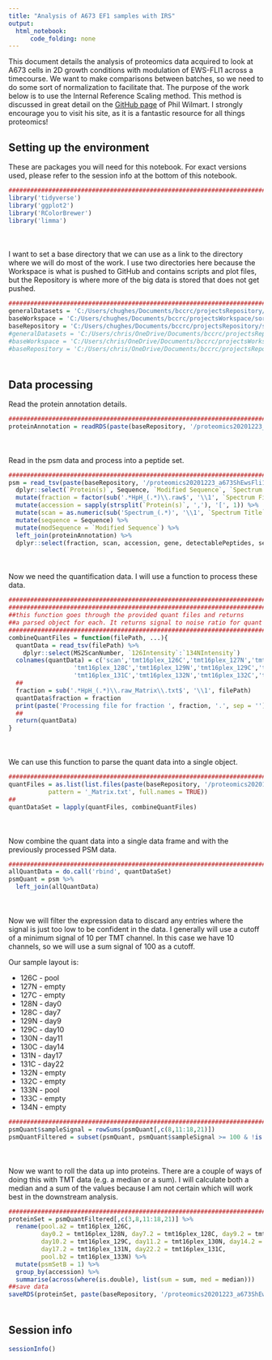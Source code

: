 ```yaml
---
title: "Analysis of A673 EF1 samples with IRS"
output:
  html_notebook:
      code_folding: none
---
```


This document details the analysis of proteomics data acquired to look at A673 cells in 2D growth conditions with modulation of EWS-FLI1 across a timecourse. We want to make comparisons between batches, so we need to do some sort of normalization to facilitate that. The purpose of the work below is to use the Internal Reference Scaling method. This method is discussed in great detail on the [GitHub page](https://github.com/pwilmart/IRS_normalization) of Phil Wilmart. I strongly encourage you to visit his site, as it is a fantastic resource for all things proteomics!

## Setting up the environment

These are packages you will need for this notebook. For exact versions used, please refer to the session info at the bottom of this notebook.

```r
##########################################################################################
library('tidyverse')
library('ggplot2')
library('RColorBrewer')
library('limma')
```

<div style="margin-bottom:50px;"></div>

I want to set a base directory that we can use as a link to the directory where we will do most of the work. I use two directories here because the Workspace is what is pushed to GitHub and contains scripts and plot files, but the Repository is where more of the big data is stored that does not get pushed.

```r
##########################################################################################
generalDatasets = 'C:/Users/chughes/Documents/bccrc/projectsRepository/generalDatasets'
baseWorkspace = 'C:/Users/chughes/Documents/bccrc/projectsWorkspace/sorensenLab/relatedToDlg2'
baseRepository = 'C:/Users/chughes/Documents/bccrc/projectsRepository/sorensenLab/relatedToDlg2'
#generalDatasets = 'C:/Users/chris/OneDrive/Documents/bccrc/projectsRepository/generalDatasets'
#baseWorkspace = 'C:/Users/chris/OneDrive/Documents/bccrc/projectsWorkspace/sorensenLab/relatedToYbx1'
#baseRepository = 'C:/Users/chris/OneDrive/Documents/bccrc/projectsRepository/sorensenLab/relatedToYbx1'
```

<div style="margin-bottom:50px;"></div>

## Data processing

Read the protein annotation details.

```r
##########################################################################################
proteinAnnotation = readRDS(paste(baseRepository, '/proteomics20201223_a673ShEwsFli1DoxTimecourseSetB/uniprotHumanJan2021.fasta.annotated.rds', sep = ''))
```

<div style="margin-bottom:50px;"></div>

Read in the psm data and process into a peptide set.

```r
##########################################################################################
psm = read_tsv(paste(baseRepository, '/proteomics20201223_a673ShEwsFli1DoxTimecourseSetB/20201223_A673ShEwsFli1DoxTimecourseSetB_TMT16_HpH_Default_PSM_Report.txt', sep = '')) %>%
  dplyr::select(`Protein(s)`, Sequence, `Modified Sequence`, `Spectrum File`, `Spectrum Title`) %>%
  mutate(fraction = factor(sub('.*HpH_(.*)\\.raw$', '\\1', `Spectrum File`), levels = seq(1,36,1))) %>%
  mutate(accession = sapply(strsplit(`Protein(s)`, ','), '[', 1)) %>%
  mutate(scan = as.numeric(sub('Spectrum_(.*)', '\\1', `Spectrum Title`))) %>%
  mutate(sequence = Sequence) %>%
  mutate(modSequence = `Modified Sequence`) %>%
  left_join(proteinAnnotation) %>%
  dplyr::select(fraction, scan, accession, gene, detectablePeptides, sequence, modSequence)
```

<div style="margin-bottom:50px;"></div>

Now we need the quantification data. I will use a function to process these data.

```r
#######################################################################
#######################################################################
##this function goes through the provided quant files and returns
##a parsed object for each. It returns signal to noise ratio for quant
#######################################################################
combineQuantFiles = function(filePath, ...){
  quantData = read_tsv(filePath) %>%
    dplyr::select(MS2ScanNumber, `126Intensity`:`134NIntensity`)
  colnames(quantData) = c('scan','tmt16plex_126C','tmt16plex_127N','tmt16plex_127C','tmt16plex_128N',
                  'tmt16plex_128C','tmt16plex_129N','tmt16plex_129C','tmt16plex_130N','tmt16plex_130C','tmt16plex_131N',
                  'tmt16plex_131C','tmt16plex_132N','tmt16plex_132C','tmt16plex_133N','tmt16plex_133C','tmt16plex_134N')
  ##
  fraction = sub('.*HpH_(.*)\\.raw_Matrix\\.txt$', '\\1', filePath)
  quantData$fraction = fraction
  print(paste('Processing file for fraction ', fraction, '.', sep = ''))
  ##
  return(quantData)
}
```

<div style="margin-bottom:50px;"></div>

We can use this function to parse the quant data into a single object.

```r
##########################################################################################
quantFiles = as.list(list.files(paste(baseRepository, '/proteomics20201223_a673ShEwsFli1DoxTimecourseSetB/quantFiles/', sep = ''),
           pattern = '_Matrix.txt', full.names = TRUE))
##
quantDataSet = lapply(quantFiles, combineQuantFiles)
```

<div style="margin-bottom:50px;"></div>

Now combine the quant data into a single data frame and with the previously processed PSM data.

```r
##########################################################################################
allQuantData = do.call('rbind', quantDataSet)
psmQuant = psm %>%
  left_join(allQuantData)
```

<div style="margin-bottom:50px;"></div>

Now we will filter the expression data to discard any entries where the signal is just too low to be confident in the data. I generally will use a cutoff of a minimum signal of 10 per TMT channel. In this case we have 10 channels, so we will use a sum signal of 100 as a cutoff. 

Our sample layout is:

* 126C - pool
* 127N - empty
* 127C - empty
* 128N - day0
* 128C - day7
* 129N - day9
* 129C - day10
* 130N - day11
* 130C - day14
* 131N - day17
* 131C - day22
* 132N - empty
* 132C - empty
* 133N - pool
* 133C - empty
* 134N - empty

```r
##########################################################################################
psmQuant$sampleSignal = rowSums(psmQuant[,c(8,11:18,21)])
psmQuantFiltered = subset(psmQuant, psmQuant$sampleSignal >= 100 & !is.na(psmQuant$gene) & !grepl('-', psmQuant$gene))
```

<div style="margin-bottom:50px;"></div>

Now we want to roll the data up into proteins. There are a couple of ways of doing this with TMT data (e.g. a median or a sum). I will calculate both a median and a sum of the values because I am not certain which will work best in the downstream analysis. 

```r
##########################################################################################
proteinSet = psmQuantFiltered[,c(3,8,11:18,21)] %>%
  rename(pool.a2 = tmt16plex_126C,
         day0.2 = tmt16plex_128N, day7.2 = tmt16plex_128C, day9.2 = tmt16plex_129N, 
         day10.2 = tmt16plex_129C, day11.2 = tmt16plex_130N, day14.2 = tmt16plex_130C, 
         day17.2 = tmt16plex_131N, day22.2 = tmt16plex_131C,
         pool.b2 = tmt16plex_133N) %>%
  mutate(psmSetB = 1) %>%
  group_by(accession) %>%
  summarise(across(where(is.double), list(sum = sum, med = median)))
##save data
saveRDS(proteinSet, paste(baseRepository, '/proteomics20201223_a673ShEwsFli1DoxTimecourseSetB/dataset_proteinSetB.rds', sep = ''))
```

<div style="margin-bottom:50px;"></div>

## Session info

```r
sessionInfo()
```





